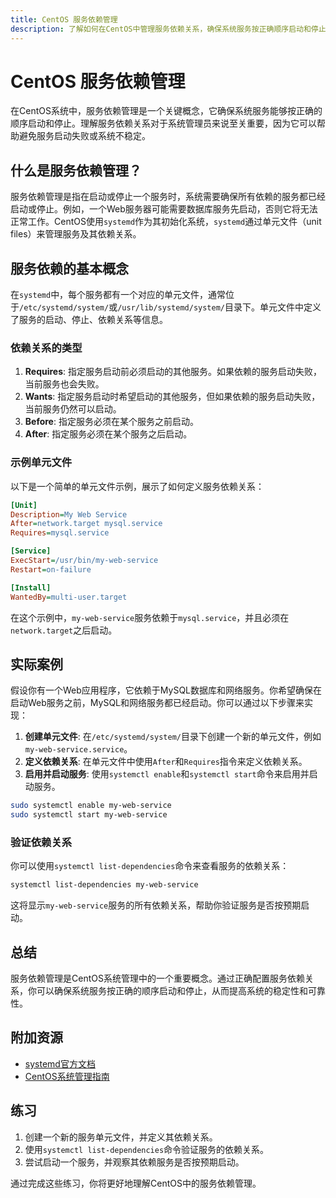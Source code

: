 ```yaml
---
title: CentOS 服务依赖管理
description: 了解如何在CentOS中管理服务依赖关系，确保系统服务按正确顺序启动和停止。
---
```


# CentOS 服务依赖管理

在CentOS系统中，服务依赖管理是一个关键概念，它确保系统服务能够按正确的顺序启动和停止。理解服务依赖关系对于系统管理员来说至关重要，因为它可以帮助避免服务启动失败或系统不稳定。

## 什么是服务依赖管理？

服务依赖管理是指在启动或停止一个服务时，系统需要确保所有依赖的服务都已经启动或停止。例如，一个Web服务器可能需要数据库服务先启动，否则它将无法正常工作。CentOS使用`systemd`作为其初始化系统，`systemd`通过单元文件（unit files）来管理服务及其依赖关系。

## 服务依赖的基本概念

在`systemd`中，每个服务都有一个对应的单元文件，通常位于`/etc/systemd/system/`或`/usr/lib/systemd/system/`目录下。单元文件中定义了服务的启动、停止、依赖关系等信息。

### 依赖关系的类型

1. **Requires**: 指定服务启动前必须启动的其他服务。如果依赖的服务启动失败，当前服务也会失败。
2. **Wants**: 指定服务启动时希望启动的其他服务，但如果依赖的服务启动失败，当前服务仍然可以启动。
3. **Before**: 指定服务必须在某个服务之前启动。
4. **After**: 指定服务必须在某个服务之后启动。

### 示例单元文件

以下是一个简单的单元文件示例，展示了如何定义服务依赖关系：

```ini
[Unit]
Description=My Web Service
After=network.target mysql.service
Requires=mysql.service

[Service]
ExecStart=/usr/bin/my-web-service
Restart=on-failure

[Install]
WantedBy=multi-user.target
```

在这个示例中，`my-web-service`服务依赖于`mysql.service`，并且必须在`network.target`之后启动。

## 实际案例

假设你有一个Web应用程序，它依赖于MySQL数据库和网络服务。你希望确保在启动Web服务之前，MySQL和网络服务都已经启动。你可以通过以下步骤来实现：

1. **创建单元文件**: 在`/etc/systemd/system/`目录下创建一个新的单元文件，例如`my-web-service.service`。
2. **定义依赖关系**: 在单元文件中使用`After`和`Requires`指令来定义依赖关系。
3. **启用并启动服务**: 使用`systemctl enable`和`systemctl start`命令来启用并启动服务。

```bash
sudo systemctl enable my-web-service
sudo systemctl start my-web-service
```

### 验证依赖关系

你可以使用`systemctl list-dependencies`命令来查看服务的依赖关系：

```bash
systemctl list-dependencies my-web-service
```

这将显示`my-web-service`服务的所有依赖关系，帮助你验证服务是否按预期启动。

## 总结

服务依赖管理是CentOS系统管理中的一个重要概念。通过正确配置服务依赖关系，你可以确保系统服务按正确的顺序启动和停止，从而提高系统的稳定性和可靠性。

## 附加资源

- [systemd官方文档](https://www.freedesktop.org/wiki/Software/systemd/)
- [CentOS系统管理指南](https://docs.centos.org/en-US/centos/install-guide/)

## 练习

1. 创建一个新的服务单元文件，并定义其依赖关系。
2. 使用`systemctl list-dependencies`命令验证服务的依赖关系。
3. 尝试启动一个服务，并观察其依赖服务是否按预期启动。

通过完成这些练习，你将更好地理解CentOS中的服务依赖管理。